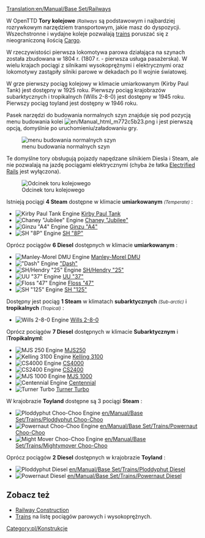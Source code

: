 [[Translation:en/Manual/Base Set/Railways]]
<!--{{types of railways}}-->{{pl/Typy kolei}}

W OpenTTD '''Tory kolejowe''' <small>''(Railways''</small> są podstawowym i najbardziej rozrywkowym narzędziem transportowym, jakie masz do dyspozycji. Wszechstronne i wydajne koleje pozwalają  [[pl/Manual/Pociągi|trains]] poruszać się z nieograniczoną ilością [[pl/Manual/Ładunek|Cargo]].

W rzeczywistości pierwsza lokomotywa parowa działająca na szynach została zbudowana w 1804 r. (1807 r. - pierwsza usługa pasażerska). W wielu krajach pociągi z silnikami wysokoprężnymi i elektrycznymi oraz lokomotywy zastąpiły silniki parowe w dekadach po II wojnie światowej.

W grze pierwszy pociąg kolejowy w klimacie umiarkowanym (Kirby Paul Tank) jest dostępny w 1925 roku. Pierwszy pociąg krajobrazów subarktycznych i tropikalnych (Wills 2-8-0) jest dostępny w 1945 roku. Pierwszy pociąg toyland jest dostępny w 1946 roku.

Pasek narzędzi do budowania normalnych szyn znajduje się pod pozycją menu budowania kolei  [[File:en/Manual html m772c5b23.png]] i jest pierwszą opcją, domyślnie po uruchomieniu/załadowaniu gry.

[[File:en/Openttd-rail1.png|none|menu budowania normalnych szyn]]

Te domyślne tory obsługują pojazdy napędzane silnikiem Diesla i Steam, ale nie pozwalają na jazdę pociągami elektrycznymi (chyba że łatka [[pl/Manual/Base Set/Zelektryfikowane koleje|Electrified Rails]] jest wyłączona).

[[File:en/Railway.png|none|frame|Odcinek toru kolejowego]]

Istnieją pociągi '''4 Steam''' dostępne w klimacie '''umiarkowanym''' <small>''(Temperate)''</small> :
*[[File:en/Kirbypaultank.png|Kirby Paul Tank Engine]] [[pl/Manual/Base Set/Trains/Kirby Paul Tank|Kirby Paul Tank]]
*[[File:en/Chaneyjubilee.png|Chaney "Jubilee" Engine]] [[pl/Manual/Base Set/Trains/Chaney "Jubilee"|Chaney "Jubilee"]]
*[[File:en/Ginzua4.png|Ginzu "A4" Engine]] [[pl/Manual/Base Set/Trains/Ginzu "A4"|Ginzu "A4"]]
*[[File:en/Sh8p.png|SH "8P" Engine]] [[pl/Manual/Base Set/Trains/SH "8P"|SH "8P"]]
Oprócz pociągów '''6 Diesel''' dostępnych w klimacie '''umiarkowanym ''' :
*[[File:en/Manleymoreldmu.png|Manley-Morel DMU Engine]] [[pl/Manual/Base Set/Trains/Manley-Morel DMU|Manley-Morel DMU]]
*[[File:en/Dash.png|"Dash" Engine]] [[pl/Manual/Base Set/Trains/Dash|"Dash"]]
*[[File:en/Shhendry25.png|SH/Hendry "25" Engine]] [[pl/Manual/Base Set/Trains/Hendry "25"|SH/Hendry "25"]]
*[[File:en/Uu37.png|UU "37" Engine]] [[pl/Manual/Base Set/Trains/UU "37"|UU "37"]]
*[[File:en/Floss47.png|Floss "47" Engine]] [[pl/Manual/Base Set/Trains/Floss "47"|Floss "47"]]
*[[File:en/Sh125.png|SH "125" Engine]] [[pl/Manual/Base Set/Trains/SH "125"|SH "125"]]


Dostępny jest pociąg '''1 Steam''' w klimatach '''subarktycznych''' <small>''(Sub-arctic)''</small> i  '''tropikalnych''' <small>''(Tropical)''</small> :
*[[File:en/Wills280.png|Wills 2-8-0 Engine]] [[pl/Manual/Base Set/Trains/Wills 2-8-0|Wills 2-8-0]]
Oprócz pociągów '''7 Diesel''' dostępnych w klimacie '''Subarktycznym''' i l'''Tropikalnyml''':
*[[File:en/Mjs250.png|MJS 250 Engine]] [[pl/Manual/Base Set/Trains/MJS250|MJS250]]
*[[File:en/Kelling3100.png|Kelling 3100 Engine]] [[pl/Manual/Base Set/Trains/Kelling 3100|Kelling 3100]]
*[[File:en/Cs4000.png|CS4000 Engine]] [[pl/Manual/Base Set/Trains/CS4000|CS4000]]
*[[File:en/Cs2400.png|CS2400 Engine]] [[pl/Manual/Base Set/Trains/CS2400|CS2400]]
*[[File:en/Mjs1000.png|MJS 1000 Engine]] [[pl/Manual/Base Set/Trains/MJS 1000|MJS 1000]]
*[[File:en/Centennial.png|Centennial Engine]] [[pl/Manual/Base Set/Trains/Centennial|Centennial]]
*[[File:en/Turnerturbo.png|Turner Turbo]] [[pl/Manual/Base Set/Trains/Turner Turbo|Turner Turbo]]


W krajobrazie '''Toyland''' dostępne są 3 pociągi '''Steam''' :
*[[File:en/Ploddyphutchoochoo.png|Ploddyphut Choo-Choo Engine]] [[en/Manual/Base Set/Trains/Ploddyphut Choo-Choo]]
*[[File:en/Powernautchoochoo.png|Powernaut Choo-Choo Engine]] [[en/Manual/Base Set/Trains/Powernaut Choo-Choo]]
*[[File:en/Mightymoverchoochoo.png|Might Mover Choo-Choo Engine]] [[en/Manual/Base Set/Trains/Mightymover Choo-Choo]]
Oprócz pociągów  '''2 Diesel''' dostępnych w krajobrazie '''Toyland''' :
*[[File:en/Ploddyphutdiesel.png|Ploddyphut Diesel]] [[en/Manual/Base Set/Trains/Ploddyphut Diesel]]
*[[File:en/Powernautdiesel.png|Powernaut Diesel]] [[en/Manual/Base Set/Trains/Powernaut Diesel]]

==Zobacz też==
*[[pl/Manual/Linie kolejowe|Railway Construction]]
*[[pl/Manual/Pociągi|Trains]] na listę pociągów parowych i wysokoprężnych.

<!---[[Category:Construction]]-->[[Category:pl/Konstrukcje]]